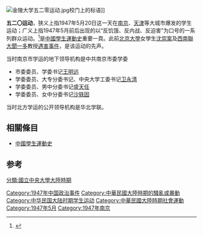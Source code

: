 [[File:金陵大学五二零运动.jpg|thumb]]校门上的标语]]

'''五二〇运动'''，狭义上指1947年5月20日这一天在[[南京|南京]]、[[天津|天津]]等大城市爆发的学生运动；广义上指1947年5月前后出现的以“反饥饿、反内战、反迫害”为口号的一系列群众运动。<ref>{{Citeweb |url=http://ndxb.nju.edu.cn/txt/2007/2007-3/X1hyx.htm |author=洪银兴 |title=继承爱国传统构建和谐校园——为纪念“五二〇运动”60周年而作 |deadurl=yes |archiveurl=https://web.archive.org/web/20141103033605/http://ndxb.nju.edu.cn/txt/2007/2007-3/X1hyx.htm |archivedate=2014-11-03 |accessdate=2014-11-03 }}</ref>是[[中國學生運動史|中國學生運動史]]重要一頁。此前[[北京大學|北京大學]]女學生[[沈崇案|沈崇案]]及[[西南聯大|西南聯大]][[聞一多|聞一多]]教授[[李闻惨案|遇害事件]]，是该运动的先声。

当时南京市学运的地下领导机构是中共南京市委学委
*市委委员、学委书记[[王明远|王明远]]
*学委委员、大专分委书记、中央大学工委书记[[卫永清|卫永清]]
*学委委员、男中分委书记[[盛天任|盛天任]]
*学委委员、女中分委书记[[沙轶因|沙轶因]]

当时北方学运的公开领导机构是华北学联。
==相關條目==
*[[中國學生運動史|中國學生運動史]]

== 参考 ==
{{Reflist|2}}

{{国立中央大学 (南京)}}
{{第二次国共内战}}

[[Category:1947年中国政治事件|Category:1947年中国政治事件]]
[[Category:中華民國大陸時期的騷亂或暴動|Category:中華民國大陸時期的騷亂或暴動]]
[[Category:中华民国大陆时期学生运动|Category:中华民国大陆时期学生运动]]
[[Category:中華民國大陸時期社會運動|Category:中華民國大陸時期社會運動]]
[[Category:1947年5月|Category:1947年5月]]
[[Category:1947年南京|Category:1947年南京]]
[[分類:國立中央大學大陸時期|分類:國立中央大學大陸時期]]
{{中国历史小作品}}
